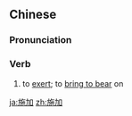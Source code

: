 ==Chinese==
{{zh-forms}}

===Pronunciation===
{{zh-pron
|m=shījiā
|c=si1 gaa1
|mn=qz,tw,xm:si-ka/zz:si-kee
|ma=Zh-shijia.ogg
|cat=v
}}

===Verb===
{{zh-verb}}

# to [[exert]]; to [[bring to bear]] on
#: {{zh-x|施加 壓力|to '''exert''' pressure}}
#: {{zh-x|施加 暴力|to be violent}}

{{zh-cat|Advanced}}

[[ja:施加]]
[[zh:施加]]